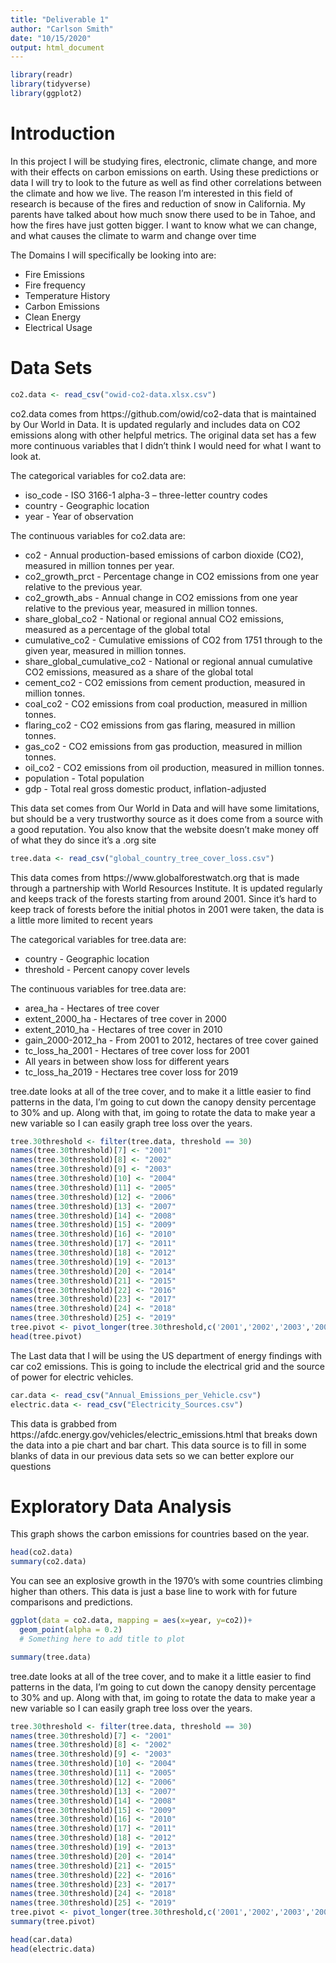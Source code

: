 ```yaml
---
title: "Deliverable 1"
author: "Carlson Smith"
date: "10/15/2020"
output: html_document
---
```


```r
library(readr)
library(tidyverse)
library(ggplot2)
```

# Introduction

In this project I will be studying fires, electronic, climate change, and more with their effects on carbon emissions on earth.  Using these predictions or data I will try to look to the future as well as find other correlations between the climate and how we live.  The reason I'm interested in this field of research is because of the fires and reduction of snow in California.  My parents have talked about how much snow there used to be in Tahoe, and how the fires have just gotten bigger.  I want to know what we can change, and what causes the climate to warm and change over time

The Domains I will specifically be looking into are:

* Fire Emissions
* Fire frequency
* Temperature History
* Carbon Emissions
* Clean Energy
* Electrical Usage

# Data Sets

```r
co2.data <- read_csv("owid-co2-data.xlsx.csv")
```
co2.data comes from https://github.com/owid/co2-data that is maintained by Our World in Data. It is updated regularly and includes data on CO2 emissions along with other helpful metrics.  The original data set has a few more continuous variables that I didn't think I would need for what I want to look at.

The categorical variables for co2.data are:

* iso_code - 	ISO 3166-1 alpha-3 – three-letter country codes
* country - Geographic location
* year - Year of observation

The continuous variables for co2.data are:

* co2 - Annual production-based emissions of carbon dioxide (CO2), measured in million tonnes per year.
* co2_growth_prct - Percentage change in CO2 emissions from one year relative to the previous year.
* co2_growth_abs - 	Annual change in CO2 emissions from one year relative to the previous year, measured in million tonnes.
* share_global_co2 - National or regional annual CO2 emissions, measured as a percentage of the global total
* cumulative_co2 - Cumulative emissions of CO2 from 1751 through to the given year, measured in million tonnes.
* share_global_cumulative_co2 - National or regional annual cumulative CO2 emissions, measured as a share of the global total
* cement_co2 - CO2 emissions from cement production, measured in million tonnes.
* coal_co2 - CO2 emissions from coal production, measured in million tonnes.
* flaring_co2 - CO2 emissions from gas flaring, measured in million tonnes.
* gas_co2	- CO2 emissions from gas production, measured in million tonnes.
* oil_co2 - CO2 emissions from oil production, measured in million tonnes.
* population - Total population
* gdp - Total real gross domestic product, inflation-adjusted

This data set comes from Our World in Data and will have some limitations, but should be a very trustworthy source as it does come from a source with a good reputation.  You also know that the website doesn't make money off of what they do since it's a .org site

```r
tree.data <- read_csv("global_country_tree_cover_loss.csv")
```

This data comes from https://www.globalforestwatch.org that is made through a partnership with World Resources Institute. It is updated regularly and keeps track of the forests starting from around 2001.  Since it's hard to keep track of forests before the initial photos in 2001 were taken, the data is a little more limited to recent years

The categorical variables for tree.data are:

* country - Geographic location
* threshold - Percent canopy cover levels

The continuous variables for tree.data are:

* area_ha - Hectares of tree cover
* extent_2000_ha - Hectares of tree cover in 2000
* extent_2010_ha - Hectares of tree cover in 2010
* gain_2000-2012_ha - From 2001 to 2012, hectares of tree cover gained
* tc_loss_ha_2001 - Hectares of tree cover loss for 2001
* All years in between show loss for different years
* tc_loss_ha_2019 - Hectares tree cover loss for 2019

tree.date looks at all of the tree cover, and to make it a little easier to find patterns in the data, I'm going to cut down the canopy density percentage to 30% and up.  Along with that, im going to rotate the data to make year a new variable so I can easily graph tree loss over the years.

```r
tree.30threshold <- filter(tree.data, threshold == 30)
names(tree.30threshold)[7] <- "2001"
names(tree.30threshold)[8] <- "2002"
names(tree.30threshold)[9] <- "2003"
names(tree.30threshold)[10] <- "2004"
names(tree.30threshold)[11] <- "2005"
names(tree.30threshold)[12] <- "2006"
names(tree.30threshold)[13] <- "2007"
names(tree.30threshold)[14] <- "2008"
names(tree.30threshold)[15] <- "2009"
names(tree.30threshold)[16] <- "2010"
names(tree.30threshold)[17] <- "2011"
names(tree.30threshold)[18] <- "2012"
names(tree.30threshold)[19] <- "2013"
names(tree.30threshold)[20] <- "2014"
names(tree.30threshold)[21] <- "2015"
names(tree.30threshold)[22] <- "2016"
names(tree.30threshold)[23] <- "2017"
names(tree.30threshold)[24] <- "2018"
names(tree.30threshold)[25] <- "2019"
tree.pivot <- pivot_longer(tree.30threshold,c('2001','2002','2003','2004','2005','2006','2007','2008','2009','2010','2011','2012','2013','2014','2015','2016','2017','2018','2019'),names_to = "years", values_to = "tc_loss_ha")
head(tree.pivot)
```

The Last data that I will be using the US department of energy findings with car co2 emissions.  This is going to include the electrical grid and the source of power for electric vehicles.
```r
car.data <- read_csv("Annual_Emissions_per_Vehicle.csv")
electric.data <- read_csv("Electricity_Sources.csv")
```
This data is grabbed from https://afdc.energy.gov/vehicles/electric_emissions.html that breaks down the data into a pie chart and bar chart.  This data source is to fill in some blanks of data in our previous data sets so we can better explore our questions

# Exploratory Data Analysis

This graph shows the carbon emissions for countries based on the year.
```r
head(co2.data)
summary(co2.data)
```
You can see an explosive growth in the 1970's with some countries climbing higher than others.
This data is just a base line to work with for future comparisons and predictions.

```r
ggplot(data = co2.data, mapping = aes(x=year, y=co2))+
  geom_point(alpha = 0.2)
  # Something here to add title to plot
```

```r
summary(tree.data)
```

tree.date looks at all of the tree cover, and to make it a little easier to find patterns in the data, I'm going to cut down the canopy density percentage to 30% and up.  Along with that, im going to rotate the data to make year a new variable so I can easily graph tree loss over the years.

```r
tree.30threshold <- filter(tree.data, threshold == 30)
names(tree.30threshold)[7] <- "2001"
names(tree.30threshold)[8] <- "2002"
names(tree.30threshold)[9] <- "2003"
names(tree.30threshold)[10] <- "2004"
names(tree.30threshold)[11] <- "2005"
names(tree.30threshold)[12] <- "2006"
names(tree.30threshold)[13] <- "2007"
names(tree.30threshold)[14] <- "2008"
names(tree.30threshold)[15] <- "2009"
names(tree.30threshold)[16] <- "2010"
names(tree.30threshold)[17] <- "2011"
names(tree.30threshold)[18] <- "2012"
names(tree.30threshold)[19] <- "2013"
names(tree.30threshold)[20] <- "2014"
names(tree.30threshold)[21] <- "2015"
names(tree.30threshold)[22] <- "2016"
names(tree.30threshold)[23] <- "2017"
names(tree.30threshold)[24] <- "2018"
names(tree.30threshold)[25] <- "2019"
tree.pivot <- pivot_longer(tree.30threshold,c('2001','2002','2003','2004','2005','2006','2007','2008','2009','2010','2011','2012','2013','2014','2015','2016','2017','2018','2019'),names_to = "years", values_to = "tc_loss_ha")
summary(tree.pivot)
```

```r
head(car.data)
head(electric.data)
```


















